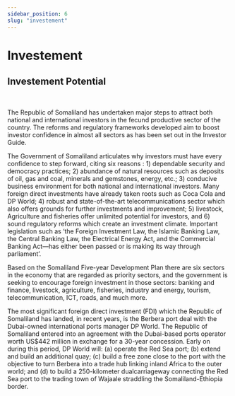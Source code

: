 ```yaml
---
sidebar_position: 6
slug: "investement"
---
```



# Investement

<LazyLoad src="/img/sbi.jpg" alt="Somaliland Beverage Industeries" />

## Investement Potential

<LazyLoad
  src="/img/dpworldberbera.png"
  height={600}
  alt="DP World Berbera Somaliland"
  caption="DP World and Somaliland open new terminal at Berbera Port"
/>
<br />

The Republic of Somaliland has undertaken major steps to attract both national and international investors
in the fecund productive sector of the country. The reforms and regulatory frameworks developed aim to
boost investor confidence in almost all sectors as has been set out in the Investor Guide.

The Government of Somaliland articulates why investors must have every confidence to step forward, citing
six reasons : 1) dependable security and democracy practices; 2) abundance of natural resources such as
deposits of oil, gas and coal, minerals and gemstones, energy, etc.; 3) conducive business environment for
both national and international investors. Many foreign direct investments have already taken roots such as
Coca Cola and DP World; 4) robust and state-of-the-art telecommunications sector which also offers grounds
for further investments and improvement; 5) livestock, Agriculture and fisheries offer unlimited potential for
investors, and 6) sound regulatory reforms which create an investment climate. Important legislation such as
‘the Foreign Investment Law, the Islamic Banking Law, the Central Banking Law, the Electrical Energy Act, and
the Commercial Banking Act—has either been passed or is making its way through parliament’.

Based on the Somaliland Five-year Development Plan there are six sectors in the economy that are regarded
as priority sectors, and the government is seeking to encourage foreign investment in those sectors: banking
and finance, livestock, agriculture, fisheries, industry and energy, tourism, telecommunication, ICT, roads, and
much more.

The most significant foreign direct investment (FDI) which the Republic of Somaliland has landed, in recent
years, is the Berbera port deal with the Dubai-owned international ports manager DP World. The Republic
of Somaliland entered into an agreement with the Dubai-based ports operator worth US$442 million in
exchange for a 30-year concession. Early on during this period, DP World will: (a) operate the Red Sea port;
(b) extend and build an additional quay; (c) build a free zone close to the port with the objective to turn
Berbera into a trade hub linking inland Africa to the outer world; and (d) to build a 250-kilometer dualcarriageway
connecting the Red Sea port to the trading town of Wajaale straddling the Somaliland-Ethiopia
border.
